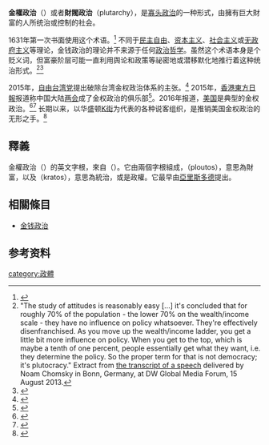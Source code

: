 {{Forms of government}}

'''金權政治'''（{{lang-en|plutocracy}}）或者'''財閥政治'''（plutarchy），是[[寡头政治|寡头政治]]的一种形式，由擁有巨大財富的人所统治或控制的社会。

1631年第一次书面使用这个术语。<ref>{{cite web|url=http://www.merriam-webster.com/dictionary/plutocracy|title=Plutocracy|accessdate=2017-06-02|publisher=Merriam Webster}}</ref> 不同于[[自由民主制|民主自由]]、[[资本主义|资本主义]]、[[社会主义|社会主义]]或[[无政府主义|无政府主义]]等理论，金钱政治的理论并不来源于任何[[政治哲学|政治哲学]]。虽然这个术语本身是个贬义词，但富豪阶层可能一直利用舆论和政策等祕密地或潜移默化地推行着这种统治形式。<ref>"The study of attitudes is reasonably easy [...] it's concluded that for roughly 70% of the population - the lower 70% on the wealth/income scale - they have no influence on policy whatsoever. They're effectively disenfranchised. As you move up the wealth/income ladder, you get a little bit more influence on policy. When you get to the top, which is maybe a tenth of one percent, people essentially get what they want, i.e. they determine the policy. So the proper term for that is not democracy; it's plutocracy."  Extract from [http://www.alternet.org/print/visions/chomsky-us-poses-number-threats-future-humanity-our-youll-never-hear-about-it-our-free-press the transcript of a speech] delivered by Noam Chomsky in Bonn, Germany, at DW Global Media Forum, 15 August 2013.</ref><ref>{{Cite web|url=http://www.ios.sinica.edu.tw/ios/seminar/sp/socialq/xu_gan_lin.htm|title=民粹金權主義|accessdate=2017-07-13|work=www.ios.sinica.edu.tw|archive-url=https://web.archive.org/web/20180818020923/http://www.ios.sinica.edu.tw/ios/seminar/sp/socialq/xu_gan_lin.htm|archive-date=2018-08-18|dead-url=yes}}</ref>

2015年，[[自由台灣黨|自由台湾党]]提出破除台湾金权政治体系的主张。<ref>{{Cite news|url=http://news.ltn.com.tw/news/politics/breakingnews/1547294|title=國會改革辯論 自由台灣黨：破除金權政治|work=自由時報電子報|accessdate=2017-07-13}}</ref> 2015年，[[香港東方日報|香港東方日報]]报道称中国大陆[[两会|两会]]成了金权政治的俱乐部<ref>{{Cite web|url=http://news.creaders.net/china/2015/03/05/1499418.html|title=两会富豪知多少 金权政治何时了|work=万维读者网|date=2015-03-05|accessdate=2017-07-13}}</ref>。2016年报道，[[美国|美国]]是典型的金权政治。<ref>{{Cite web|url=http://orientaldaily.on.cc/cnt/china_world/20160421/00192_001.html|title=金權政治盛而衰 美式民主遇挑戰 |accessdate=2017-07-12|work=東方日報|language=zh-hk}}</ref><ref>{{Citation|title=Plutocracy: Political Repression in the U.S.A.|url=http://topdocumentaryfilms.com/plutocracy-political-repression-usa/|language=en|accessdate=2017-07-01}}</ref>  长期以来，以华盛顿[[K街|K街]]为代表的各种说客组织，是推销美国金权政治的无形之手。<ref>{{Cite news|url=http://monthly.hkej.com/monthly/article/id/1579349/%E3%80%8A%E6%A7%8D%E7%8B%82%E5%B8%9D%E5%9C%8B%E3%80%8B%EF%BC%9A%E8%AA%AA%E5%AE%A2%E8%83%8C%E5%BE%8C%E7%9A%84%E9%87%91%E6%AC%8A%E6%94%BF%E6%B2%BB|title=《槍狂帝國》：說客背後的金權政治|newspaper=信報月刊|accessdate=2017-07-13}}</ref>

==釋義==
金權政治（{{lang|en|Plutocracy}}）的英文字根，來自{{lang-grc|πλουτοκρατία}}（{{lang|en|ploutokratia}}）。它由兩個字根組成，{{lang-grc|πλοῦτος}}（ploutos），意思為財富，以及{{lang-grc|κράτος}}（kratos），意思為統治，或是政權。它最早由[[亞里斯多德|亞里斯多德]]提出。

==相關條目==
*[[金钱政治|金钱政治]]

==参考资料==
{{reflist}} 

{{DEFAULTSORT:Plutocracy}}
[[category:政體|category:政體]]